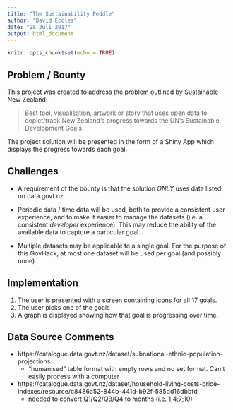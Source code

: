 ```yaml
---
title: "The Sustainability Peddle"
author: "David Eccles"
date: "28 Juli 2017"
output: html_document
---
```


```r
knitr::opts_chunk$set(echo = TRUE)
```

## Problem / Bounty

This project was created to address the problem outlined by Sustainable New Zealand:

> Best tool, visualisation, artwork or story that uses open data to depict/track New Zealand’s progress towards the UN’s Sustainable Development Goals.

The project solution will be presented in the form of a Shiny App which displays the progress towards each goal.

Challenges
----
* A requirement of the bounty is that the solution *ONLY* uses data listed on data.govt.nz

* Periodic data / time data will be used, both to provide a consistent user experience, and to make it easier to manage the datasets (i.e. a consistent *developer* experience). This may reduce the ability of the available data to capture a particular goal.

* Multiple datasets may be applicable to a single goal. For the purpose of this GovHack, at most one dataset will be used per goal (and possibly none).

Implementation
----
1. The user is presented with a screen containing icons for all 17 goals. 
1. The user picks one of the goals
1. A graph is displayed showing how that goal is progressing over time.

Data Source Comments
----
* https://catalogue.data.govt.nz/dataset/subnational-ethnic-population-projections
    * "humanised" table format with empty rows and no set format. Can't easily process with a computer
    
* https://catalogue.data.govt.nz/dataset/household-living-costs-price-indexes/resource/c8486a52-844b-441d-b92f-585dd16dbbfd
    * needed to convert Q1/Q2/Q3/Q4 to months (i.e. 1;4;7;10)